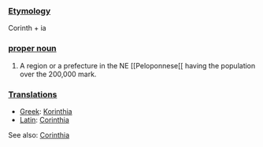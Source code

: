 ===[[Etymology]]===

Corinth + ia

===[[proper noun]]===

#A region or a prefecture in the NE [[Peloponnese[[ having the population over the 200,000 mark.

===[[Translations]]===

*[[Greek]]: [[Korinthia]]
*[[Latin]]: [[Corinthia]]

See also: [[en:Corinthia|Corinthia]]